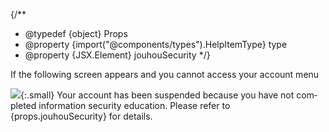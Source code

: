
{/**
  * @typedef {object} Props
  * @property {import("@components/types").HelpItemType} type
  * @property {JSX.Element} jouhouSecurity
  */}

<HelpItem lang="en" type={props.type} >
  <Fragment slot="problem">If the following screen appears and you cannot access your account menu</Fragment>

  ![](/en/utokyo_wifi/account_menu_access_denied.png){:.small}
  Your account has been suspended because you have not completed information security education. Please refer to {props.jouhouSecurity} for details.
</HelpItem>
